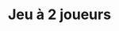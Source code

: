 ---
title: Jeu à 2 joueurs
description: Un jeu à 2 joueurs est un jeu où deux joueurs s'affrontent en suivant des règles prédéfinies. Les jeux à 2 joueurs sont souvent modélisés par des arbres de jeu, où chaque nœud représente une position du jeu et chaque arête représente un coup possible.
---